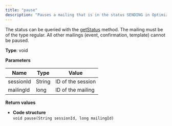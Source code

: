 ```yaml
---
title: "pause"
description: "Pauses a mailing that is in the status SENDING in Optimizely Campaign."
---
```


The status can be queried with the [getStatus](/optimizely-campaign/docs/getstatus) method. The mailing must be of the type regular. All other mailings (event, confirmation, template) cannot be paused.

**Type**: void

**Parameters**

| Name      | Type   | Value             |
| --------- | ------ | ----------------- |
| sessionId | String | ID of the session |
| mailingId | long   | ID of the mailing |

**Return values**

* **Code structure**  
`void pause(String sessionId, long mailingId)  
`